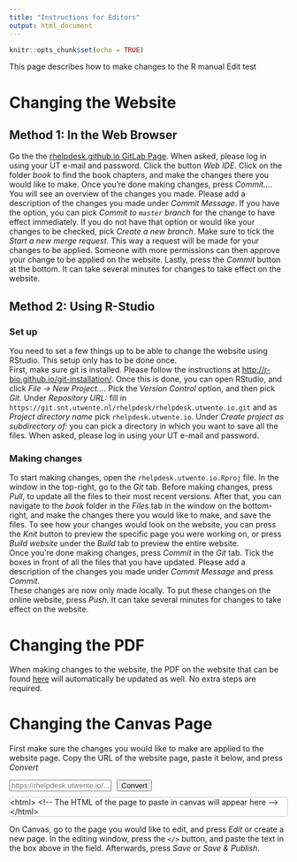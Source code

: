 ```yaml
---
title: "Instructions for Editors"
output: html_document
---
```


```r
knitr::opts_chunk$set(echo = TRUE)
```
This page describes how to make changes to the R manual
Edit test

# Changing the Website

## Method 1: In the Web Browser
Go the the [rhelpdesk.github.io GitLab Page](https://git.snt.utwente.nl/rhelpdesk/rhelpdesk.utwente.io). When asked, please log in using your UT e-mail and password. Click the button *Web IDE*. Click on the folder *book* to find the book chapters, and make the changes there you would like to make. Once you're done making changes, press *Commit...*. You will see an overview of the changes you made. Please add a description of the changes you made under *Commit Message*. If you have the option, you can pick *Commit to `master` branch* for the change to have effect immediately. If you do not have that option or would like your changes to be checked, pick *Create a new branch*. Make sure to tick the *Start a new merge request*. This way a request will be made for your changes to be applied. Someone with more permissions can then approve your change to be applied on the website. Lastly, press the *Commit* button at the bottom. It can take several minutes for changes to take effect on the website.

## Method 2: Using R-Studio
### Set up
You need to set a few things up to be able to change the website using RStudio. This setup only has to be done once.  
First, make sure git is installed. Please follow the instructions at [http://r-bio.github.io/git-installation/](http://r-bio.github.io/git-installation/). Once this is done, you can open RStudio, and click *File -> New Project...*. Pick the *Version Control* option, and then pick *Git*. Under *Repository URL:* fill in `https://git.snt.utwente.nl/rhelpdesk/rhelpdesk.utwente.io.git` and as *Project directory name* pick `rhelpdesk.utwente.io`. Under *Create project as subdirectory of:* you can pick a directory in which you want to save all the files. When asked, please log in using your UT e-mail and password.

### Making changes
To start making changes, open the `rhelpdesk.utwente.io.Rproj` file. In the window in the top-right, go to the *Git* tab. Before making changes, press *Pull*, to update all the files to their most recent versions. After that, you can navigate to the *book* folder in the *Files* tab in the window on the bottom-right, and make the changes there you would like to make, and save the files. To see how your changes would look on the website, you can press the *Knit* button to preview the specific page you were working on, or press *Build website* under the *Build* tab to preview the entire website.  
Once you're done making changes, press *Commit* in the *Git* tab. Tick the boxes in front of all the files that you have updated. Please add a description of the changes you made under *Commit Message* and press *Commit*.  
These changes are now only made locally. To put these changes on the online website, press *Push*. It can take several minutes for changes to take effect on the website.

# Changing the PDF
When making changes to the website, the PDF on the website that can be found [here](https://rhelpdesk.utwente.io/Intro-R-for-RM_DS.pdf) will automatically be updated as well. No extra steps are required.

# Changing the Canvas Page
First make sure the changes you would like to make are applied to the website page. Copy the URL of the website page, paste it below, and press *Convert*
```{=html}
<script src="https://cdn.jsdelivr.net/gh/highlightjs/cdn-release@11.0.0/build/highlight.min.js"></script>
<script src="https://cdnjs.cloudflare.com/ajax/libs/ace/1.4.12/ace.min.js" integrity="sha512-GoORoNnxst42zE3rYPj4bNBm0Q6ZRXKNH2D9nEmNvVF/z24ywVnijAWVi/09iBiVDQVf3UlZHpzhAJIdd9BXqw==" crossorigin="anonymous" referrerpolicy="no-referrer"></script>
<script src="https://cdnjs.cloudflare.com/ajax/libs/ace/1.4.12/mode-html.min.js" integrity="sha512-qyse7v2aBOxbbQxKhaDcI+XKKBDL3CPR5xsipXPUX3GwzE6lcteLkFsTS7emYQcDtTqY/nsq99FztWBXzmfFAA==" crossorigin="anonymous" referrerpolicy="no-referrer"></script>
<script src="https://cdnjs.cloudflare.com/ajax/libs/ace/1.4.12/theme-textmate.min.js" integrity="sha512-EfT0yrRqRKdVeJXcphL/4lzFc33WZJv6xAe34FMpICOAMJQmlfsTn/Bt/+eUarjewh1UMJQcdoFulncymeLUgw==" crossorigin="anonymous" referrerpolicy="no-referrer"></script>
<div style="display:flex;margin-bottom:10px;">
<input type="text" id="url" name="url" class="form-control" placeholder="https://rhelpdesk.utwente.io/..."/>
<button class="btn btn-primary" id="convert" style="margin-left:10px;">Convert</button>
</div>
<div id="converted" style="border: 1px solid #ccc; border-radius: 4px; margin-bottom:10px;">&lt;html&gt;
    &lt;!-- The HTML of the page to paste in canvas will appear here --&gt;
&lt;/html&gt;</div>
<script>
document.querySelector("button#convert").onclick = function() {
  var url = document.querySelector("input#url").value;
  
  fetch(url)
  .then(a => a.text())
  .then(p => {
    var d = document.implementation.createHTMLDocument();
    d.documentElement.innerHTML = p;
    var canD = document.createElement("div");
    canD.innerHTML = d.querySelector(".toc-content").innerHTML;
    var mobileview = document.createElement("iframe");
    mobileview.src = url;
    mobileview.setAttribute("id","mobileview");
    canD.insertBefore(mobileview,canD.firstChild);
    var style = document.createElement("style");
    style.innerHTML = `
      #mobileview {
        position:fixed;
        top:0;
        left:0;
        width:100%;
        height:100%;
        border:none;
        background:white;
      }
      .user_content #mobileview {
        display:none;
        width:0;
        height:0;
      }
      .section h1 {
          font-size: 20px;
          color: white;
          background: #008cba;
          padding: 5px 10px !important;
          border-radius: 5px;
          margin: 20px 0 10px 0 !important;
      }
      .section h2 {
          font-size: 15px;
          border: 1px solid #008cba;
          color: #008cba;
          font-weight: 100;
          padding: 5px 10px !important;
          border-radius: 5px;
          margin: 20px 0 10px 0 !important;
      }
      .user_content iframe {
        max-width:100%;
        border: 1px solid #ccc;
        border-radius:4px;
      }
      .hljs-literal {
        color: rgb(88, 72, 246);
      }

      .hljs-number {
        color: rgb(0, 0, 205);
      }

      .hljs-comment {
        color: rgb(76, 136, 107);
      }

      .hljs-keyword {
        color: rgb(0, 0, 255);
      }

      .hljs-string {
        color: rgb(3, 106, 7);
      }
      .ic-Table--condensed {
        max-height: 300px;
        overflow: auto;
        display: block;
        max-width: 100%;
        white-space: nowrap;
      }
      pre:not([class]) {
        background-color:white;
      }
    `;
    canD.insertBefore(style,canD.firstChild);
    while (t = canD.querySelector(".tabset")) {
      t.classList.remove("tabset");
      t.firstElementChild.classList.remove("tabset");
      var div = document.createElement("div");
      div.setAttribute("class", "enhanceable_content tabs");
      var ul = document.createElement("ul");
      div.appendChild(ul);
      while (s = t.querySelector(".section")) {
        var li = document.createElement("li");
        var a = document.createElement("a");
        a.href = "#" + s.id;
        li.appendChild(a);
        var span = document.createElement("span");
        span.innerHTML = s.firstElementChild.innerHTML;
        s.removeChild(s.firstElementChild);
        a.appendChild(span);
        ul.appendChild(li);
        div.appendChild(s);
      }
      t.appendChild(div);
    }
    canD.querySelectorAll('pre.r code').forEach((el) => {
      hljs.highlightElement(el, {language: 'r'});
    });
    while (t = canD.querySelector("[data-pagedtable]")) {
      console.log(t)
      var data = JSON.parse(t.querySelector("[data-pagedtable-source]").innerHTML);
      var table = document.createElement("table");
      table.setAttribute("class","ic-Table ic-Table--striped ic-Table--condensed")
      var tr = document.createElement("tr");
      var columns = [];
      for (c = 0; c < data.columns.length; ++c) {
        var th = document.createElement("th");
        th.innerText = data.columns[c].label[0];
        columns.push(data.columns[c].name[0]);
        tr.appendChild(th);
      }
      table.appendChild(document.createElement("thead")).appendChild(tr);
      var tbody = table.appendChild(document.createElement("tbody"))
      for (r = 0; r < data.data.length; ++r) {
        var tr = document.createElement("tr");
        for (c = 0; c < columns.length; ++c) {
          var td = document.createElement("td");
          td.innerText = data.data[r][columns[c]];
          tr.appendChild(td);
        }
        tbody.appendChild(tr);
      }
      t.parentElement.insertBefore(table,t);
      t.parentElement.removeChild(t)
    }
    while (t = canD.querySelector("table:not(.ic-Table)")) {
      t.classList.add("ic-Table")
    }
    while (b = canD.querySelector(".btn > .fa-download")) {
      b.parentElement.classList.add("icon-download");
      b.parentElement.removeChild(b);
    }
    canD.querySelectorAll("div.navbar, div#header, div.tocify-extend-page, script").forEach(a => a.parentElement.removeChild(a));
    editor.setValue(canD.innerHTML);
  })
  .error(alert);
}


var editor = ace.edit("converted");
editor.setTheme("ace/theme/textmate");
editor.session.setMode("ace/mode/html");
editor.setOptions({
  selectionStyle: "text",
  readOnly: true,
  maxLines: 10
});
</script>
```
On Canvas, go to the page you would like to edit, and press *Edit* or create a new page. In the editing window, press the `</>` button, and paste the text in the box above in the field. Afterwards, press *Save* or *Save & Publish*.
